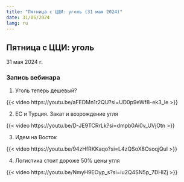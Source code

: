 ```yaml
---
title: "Пятница с ЦЦИ: уголь (31 мая 2024)"
date: 31/05/2024
lang: ru
---
```


## Пятница с ЦЦИ: уголь

31 мая 2024 г.


### Запись вебинара

1.  Уголь теперь дешевый? 

{{< video https://youtu.be/aFEDMn1r2QU?si=UD0p9eWf8-ek3_le >}}

2.  ЕС и Турция. Закат и возрождение угля

{{< video https://youtu.be/D-JE9TCRrLk?si=dmpb0Ai0v_UVjOtn >}}

3.  Идем на Восток

{{< video https://youtu.be/94zHfRKKaqo?si=L4zQSoX8OsoqjQul >}}

4.  Логистика стоит дороже 50% цены угля

{{< video https://youtu.be/NmyH9EOyp_s?si=iu2Q4SN5p_7DHlZj >}}
